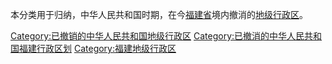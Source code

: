 本分类用于归纳，中华人民共和国时期，在今[[福建省|福建省]]境内撤消的[[地级行政区|地级行政区]]。

[[Category:已撤销的中华人民共和国地级行政区|Category:已撤销的中华人民共和国地级行政区]]
[[Category:已撤消的中华人民共和国福建行政区划|Category:已撤消的中华人民共和国福建行政区划]]
[[Category:福建地级行政区|Category:福建地级行政区]]